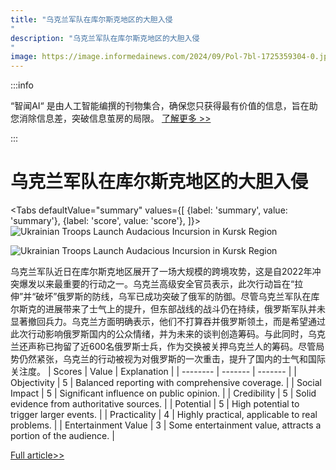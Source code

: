 ```yaml
---
title: "乌克兰军队在库尔斯克地区的大胆入侵
"
description: "乌克兰军队在库尔斯克地区的大胆入侵
"
image: https://image.informedainews.com/2024/09/Pol-7bl-1725359304-0.jpg
---
```



:::info

“智闻AI“ 是由人工智能编撰的刊物集合，确保您只获得最有价值的信息，旨在助您消除信息差，突破信息茧房的局限。  [了解更多 >>](/)

:::

# 乌克兰军队在库尔斯克地区的大胆入侵



<Tabs
	defaultValue="summary"
	values={[
	{label: 'summary', value: 'summary'},
	{label: 'score', value: 'score'},
]}>
<TabItem value="summary">
<img
  src="https://image.informedainews.com/2024/09/Pol-7bl-1725359304-0.jpg"
  alt="Ukrainian Troops Launch Audacious Incursion in Kursk Region"
/>

<img
  src="https://image.informedainews.com/2024/09/Pol-vPJ-1725359304-1.jpg"
  alt="Ukrainian Troops Launch Audacious Incursion in Kursk Region"
/>



乌克兰军队近日在库尔斯克地区展开了一场大规模的跨境攻势，这是自2022年冲突爆发以来最重要的行动之一。乌克兰高级安全官员表示，此次行动旨在“拉伸”并“破坏”俄罗斯的防线，乌军已成功突破了俄军的防御。尽管乌克兰军队在库尔斯克的进展带来了士气上的提升，但东部战线的战斗仍在持续，俄罗斯军队并未显著撤回兵力。乌克兰方面明确表示，他们不打算吞并俄罗斯领土，而是希望通过此次行动影响俄罗斯国内的公众情绪，并为未来的谈判创造筹码。与此同时，乌克兰还声称已拘留了近600名俄罗斯士兵，作为交换被关押乌克兰人的筹码。尽管局势仍然紧张，乌克兰的行动被视为对俄罗斯的一次重击，提升了国内的士气和国际关注度。
</TabItem>
<TabItem value="score">
	| Scores     | Value   | Explanation |
	| -------- | ------- | ------- |
	| Objectivity  | 5    | Balanced reporting with comprehensive coverage.    |
	| Social Impact | 5     | Significant influence on public opinion.    |
	| Credibility    | 5    | Solid evidence from authoritative sources.    |
	| Potential    | 5    | High potential to trigger larger events.    |
	| Practicality    | 4    | Highly practical, applicable to real problems.    |
	| Entertainment Value    | 3    | Some entertainment value, attracts a portion of the audience.    |
</TabItem>
</Tabs>

[Full article>>](https://www.theguardian.com/world/article/2024/sep/03/ukrainian-troops-audacious-incursion-russia-kursk)

